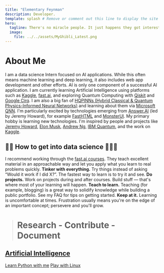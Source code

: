 ```yaml
---
title: "Elementary Feynman"
description: Developer.
template: splash # Remove or comment out this line to display the site sidebar on this page.
hero:
  tagline: There's no miracle people. It just happens they got interested in this thing and they learned all this stuff. There's just people. – Richard Feynman. 
  image:
    file: ../../assets/MyGhibli_Latest.png
---
```





# About Me

I am a data science Intern focused on AI applications. While this often means machine learning and deep learning, it also includes web app development and other efforts. AI is only one component of a successful AI application.
I am currently learning Artificial Intelligence using platforms such as [Kaggle](https://www.kaggle.com/rajeshkumarkarra), [fast.ai](https://www.fast.ai/), and exploring Quantum Computing with [Qiskit](https://qiskit.org/) and [Google Cirq](https://quantumai.google/cirq).
I am also a big fan of [HQPINNs (Hybrid Classical & Quantum Physics-Informed Neural Networks)](https://arxiv.org/abs/2404.15015) and learning about them via [Microsoft QNN](https://www.microsoft.com/en-us/research/project/quantum-neural-networks/).
I'm particularly excited by technologies emerging from [Answer.AI](https://answer.ai/) (led by Jeremy Howard), for example [FastHTML](https://fastht.ml/docs/) and [MonsterUI](https://monsterui.answer.ai/).
My primary hobby is learning new technologies. I'm inspired by people and projects like [Jeremy Howard](https://scholar.google.com/citations?user=ZWdEJ54AAAAJ&hl=en), [Elon Musk](https://en.wikipedia.org/wiki/Elon_Musk), [Andrew Ng](https://www.linkedin.com/in/andrewyng/), [IBM Quantum](https://www.ibm.com/quantum/qiskit), and the work on [Kaggle](https://www.kaggle.com/rajeshkumarkarra).

## 👨‍💻 How to get into data science 👩🏻‍💻

I recommend working through the [fast.ai courses](https://course.fast.ai/). They teach excellent material in an approachable way and let you apply what you learn to real problems quickly.
**Tinker with everything.** Try things instead of asking “Would it work if I did X?”. The fastest way to learn is to try it and see.
**Do projects.** Work on projects during and after courses. Build stuff — that's where most of your learning will happen.
**Teach to learn.** Teaching (for example, blogging) is a great way to solidify knowledge while building a public portfolio. See my FAQ for tips on getting started.
**Keep at it.** Learning is uncomfortable at times. Frustration usually means you're on the edge of an important concept; persevere and you'll grow.

> # Research - Contribute - Document



## [Artificial Intelligence](https://github.com/r-karra/AI.git)
[Learn Python with me](https://github.com/r-karra/AI/blob/fd8195fa02194fcee6ed0aa5437638ffd038fd7f/Learn_Python.ipynb)
[Play with Linux](https://github.com/r-karra/AI/blob/6afd6300b9f4194914fd590946a7af3fb1bac984/Linux.ipynb)